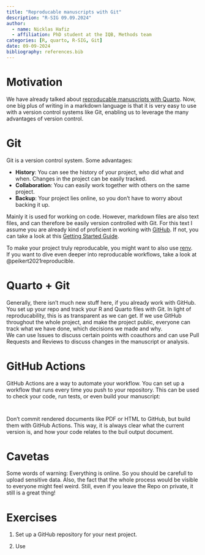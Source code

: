 ```yaml
---
title: "Reproducable manuscripts with Git"
description: "R-SIG 09.09.2024"
author: 
  - name: Nicklas Hafiz
  - affiliation: PhD student at the IQB, Methods team
categories: [R, quarto, R-SIG, Git]
date: 09-09-2024
bibliography: references.bib
---
```


# Motivation
We have already talked about [reproducable manuscripts with Quarto](https://iqb-research.github.io/IQB-Methods/docs/r_sig/24_07_15_quarto_1/). Now, one big plus of writing in a markdown language is that it is very easy to use with a version control systems like Git, enabling us to leverage the many advantages of version control.

# Git
Git is a version control system. Some advantages:

- **History**: You can see the history of your project, who did what and when. Changes in the project can be easily tracked. 
- **Collaboration**: You can easily work together with others on the same project.
- **Backup**: Your project lies online, so you don't have to worry about backing it up. 

Mainly it is used for working on code. However, markdown files are also text files, and can therefore be easily version controlled with Git.
For this text I assume you are already kind of proficient in working with [GitHub](https://github.com/). If not, you can take a look at this [Getting Started Guide](https://docs.github.com/en/get-started/start-your-journey/hello-world).  

::: {.callout .callout-info}
To make your project truly reproducable, you might want to also use [renv]().   
If you want to dive even deeper into reproducable workflows, take a look at @peikert2021reproducible. 
:::

# Quarto + Git
Generally, there isn't much new stuff here, if you already work with GitHub. You set up your repo and track your R and Quarto files with Git. 
In light of reproducability, this is as transparent as we can get. If we use GitHub throughout the whole project, and make the project public, everyone can track what we have done, which decisions we made and why.  
We can use Issues to discuss certain points with coauthors and can use Pull Requests and Reviews to discuss changes in the manuscript or analysis. 


# GitHub Actions
GitHub Actions are a way to automate your workflow. You can set up a workflow that runs every time you push to your repository. This can be used to check your code, run tests, or even build your manuscript:

```


```

Don't commit rendered documents like PDF or HTML to GitHub, but build them with GitHub Actions. This way, it is always clear what the current version is, and how your code relates to the buil output document. 


# Cavetas
Some words of warning: Everything is online. So you should be carefull to upload sensitive data. 
Also, the fact that the whole process would be visible to everyone might feel weird. Still, even if you leave the Repo on private, it still is a great thing!

# Exercises

1. Set up a GitHub repository for your next project.

2. Use 